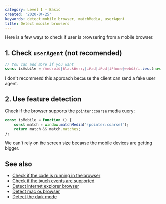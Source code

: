 ```yaml
---
category: Level 1 — Basic
created: '2020-04-25'
keywords: detect mobile browser, matchMedia, userAgent
title: Detect mobile browsers
---
```


Here is a few ways to check if user is browsering from a mobile browser.

## 1. Check `userAgent` (not recomended)

```js
// You can add more if you want
const isMobile = /Android|BlackBerry|iPad|iPod|iPhone|webOS/i.test(navigator.userAgent);
```

I don't recommend this approach because the client can send a fake user agent.

## 2. Use feature detection

Check if the browser supports the `pointer:coarse` media query:

```js
const isMobile = function () {
    const match = window.matchMedia('(pointer:coarse)');
    return match && match.matches;
};
```

We can't rely on the screen size because the mobile devices are getting bigger.

## See also

-   [Check if the code is running in the browser](https://phuoc.ng/collection/html-dom/check-if-the-code-is-running-in-the-browser/)
-   [Check if the touch events are supported](https://phuoc.ng/collection/html-dom/check-if-the-touch-events-are-supported/)
-   [Detect internet explorer browser](https://phuoc.ng/collection/html-dom/detect-internet-explorer-browser/)
-   [Detect mac os browser](https://phuoc.ng/collection/html-dom/detect-mac-os-browser/)
-   [Detect the dark mode](https://phuoc.ng/collection/html-dom/detect-the-dark-mode/)
